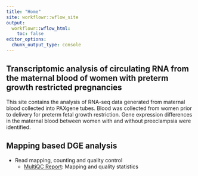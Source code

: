 ```yaml
---
title: "Home"
site: workflowr::wflow_site
output:
  workflowr::wflow_html:
    toc: false
editor_options:
  chunk_output_type: console
---
```


## Transcriptomic analysis of circulating RNA from the maternal blood of women with preterm growth restricted pregnancies

This site contains the analysis of RNA-seq data generated from maternal blood collected into PAXgene tubes. Blood was collected from women prior to delivery for preterm fetal growth restriction. Gene expression differences in the maternal blood between women with and without preeclampsia were identified.

## Mapping based DGE analysis

* Read mapping, counting and quality control
  * [MultiQC Report](/docs/multiqc_report.html): Mapping and quality statistics
